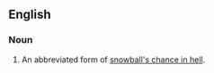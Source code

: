 ==English==

===Noun===
{{en-noun|head=[[a]] [[snowball|snowball’s]] [[chance]]|-}}

# An abbreviated form of [[snowball's chance in hell]].